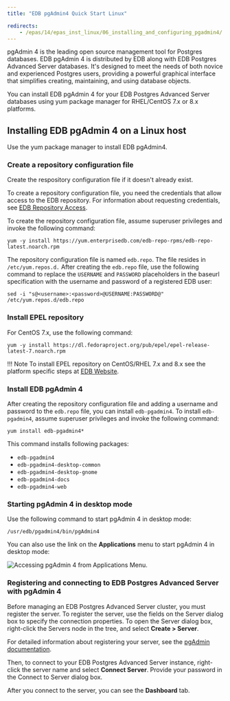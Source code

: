 ```yaml
---
title: "EDB pgAdmin4 Quick Start Linux"

redirects:
    - /epas/14/epas_inst_linux/06_installing_and_configuring_pgadmin4/
---
```


pgAdmin 4 is the leading open source management tool for Postgres databases. EDB pgAdmin 4 is distributed by EDB along with EDB Postgres Advanced Server databases. It's designed to meet the needs of both novice and experienced Postgres users, providing a powerful graphical interface that simplifies creating, maintaining, and using database objects.

You can install EDB pgAdmin 4 for your EDB Postgres Advanced Server databases using yum package manager for RHEL/CentOS 7.x or 8.x platforms.

## Installing EDB pgAdmin 4 on a Linux host

Use the yum package manager to install EDB pgAdmin4.

### Create a repository configuration file

Create the respository configuration file if it doesn't already exist. 

To create a repository configuration file, you need the credentials that allow access to the EDB repository. For information about requesting credentials, see [EDB Repository Access](https://info.enterprisedb.com/rs/069-ALB-339/images/Repository%20Access%2004-09-2019.pdf).

To create the repository configuration file, assume superuser privileges and invoke the following command:

```shell
yum -y install https://yum.enterprisedb.com/edb-repo-rpms/edb-repo-latest.noarch.rpm
```

The repository configuration file is named `edb.repo`. The file resides in `/etc/yum.repos.d.` After creating the `edb.repo` file, use the following command to replace the `USERNAME` and `PASSWORD` placeholders in the baseurl specification with the username and password of a registered EDB user:

```shell
sed -i "s@<username>:<password>@USERNAME:PASSWORD@" /etc/yum.repos.d/edb.repo
```

### Install EPEL repository

For CentOS 7.x, use the following command:

```shell
yum -y install https://dl.fedoraproject.org/pub/epel/epel-release-latest-7.noarch.rpm
```

!!! Note
    To install EPEL repository on CentOS/RHEL 7.x and 8.x see the platform specific steps at [EDB Website](https://repos.enterprisedb.com/).

### Install EDB pgAdmin 4

After creating the repository configuration file and adding a username and password to the `edb.repo` file, you can install `edb-pgadmin4`. To install `edb-pgadmin4`, assume superuser privileges and invoke the following command:

```shell
yum install edb-pgadmin4*
```


This command installs following packages:

- `edb-pgadmin4`
- `edb-pgadmin4-desktop-common`
- `edb-pgadmin4-desktop-gnome`
- `edb-pgadmin4-docs`
- `edb-pgadmin4-web`

### Starting pgAdmin 4 in desktop mode

Use the following command to start pgAdmin 4 in desktop mode:

```shell
/usr/edb/pgadmin4/bin/pgAdmin4
```

You can also use the link on the **Applications** menu to start pgAdmin 4 in desktop mode:

![Accessing pgAdmin 4 from Applications Menu.](images/pgadmin4_from_applications_menu.png)

<div id="registering_and_connecting_advanced_server_on_edb_pgadmin_4" class="registered_link"></div>

### Registering and connecting to EDB Postgres Advanced Server with pgAdmin 4

Before managing an EDB Postgres Advanced Server cluster, you must register the server. To register the server, use the fields on the Server dialog box to specify the connection properties. To open the Server dialog box, right-click the Servers node in the tree, and select **Create > Server**.

For detailed information about registering your server, see the [pgAdmin documentation](https://www.pgadmin.org/docs/pgadmin4/latest/server_dialog.html).

Then, to connect to your EDB Postgres Advanced Server instance, right-click the server name and select **Connect Server**. Provide your password in the Connect to Server dialog box.

After you connect to the server, you can see the **Dashboard** tab.
